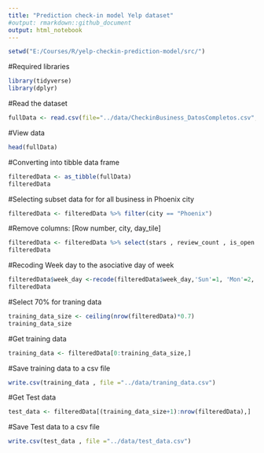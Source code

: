 ```yaml
---
title: "Prediction check-in model Yelp dataset"
#output: rmarkdown::github_document
output: html_notebook
---
```



```r
setwd("E:/Courses/R/yelp-checkin-prediction-model/src/")
```
#Required libraries
```r
library(tidyverse)
library(dplyr)
```


#Read the dataset
```r
fullData <- read.csv(file="../data/CheckinBusiness_DatosCompletos.csv", header=TRUE, sep=",")
```
#View data
```r
head(fullData)
```
#Converting into tibble data frame
```r
filteredData <- as_tibble(fullData)
filteredData
```


#Selecting subset data for for all business in Phoenix city
```r
filteredData <- filteredData %>% filter(city == "Phoenix")
```
#Remove columns: [Row number, city, day_tile]

```r
filteredData <- filteredData %>% select(stars , review_count , is_open , category ,week_day,hourofday,checkins)
filteredData
```

#Recoding Week day to the asociative day of week
```r
filteredData$week_day <-recode(filteredData$week_day,'Sun'=1, 'Mon'=2, 'Tue'=3, 'Wed'=4 , 'Thu'=5, 'Fri'=6,'Sat'=7)
filteredData

```
#Select 70% for traning data
```r
training_data_size <- ceiling(nrow(filteredData)*0.7)
training_data_size
```

#Get training data

```r
training_data <- filteredData[0:training_data_size,]
```
#Save training data to a csv file

```r
write.csv(training_data , file ="../data/traning_data.csv")
```
#Get Test data
```r
test_data <- filteredData[(training_data_size+1):nrow(filteredData),]
```

#Save Test data to a csv file

```r
write.csv(test_data , file ="../data/test_data.csv")
```

